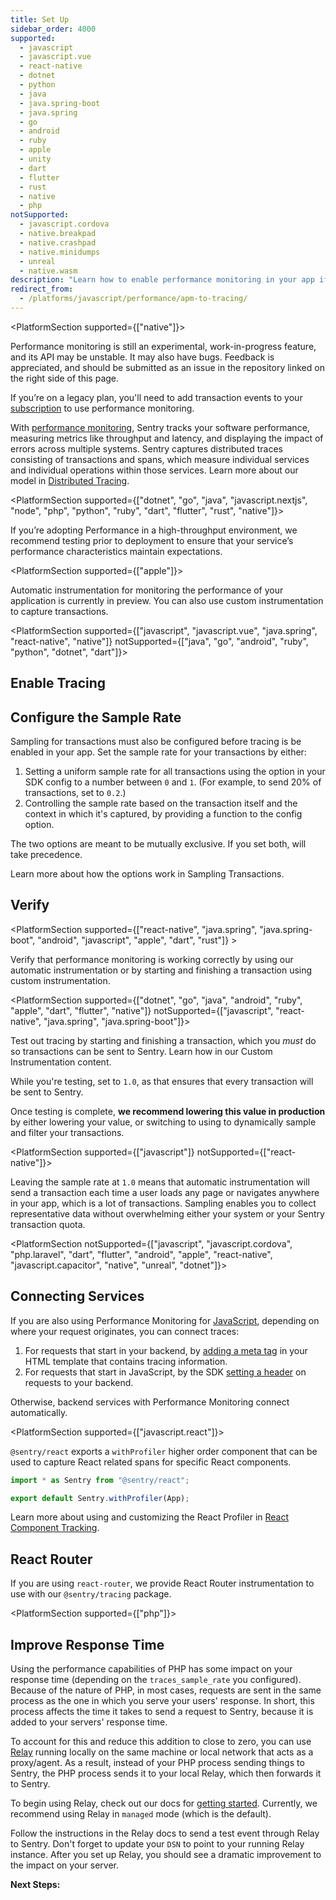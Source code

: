 ```yaml
---
title: Set Up
sidebar_order: 4000
supported:
  - javascript
  - javascript.vue
  - react-native
  - dotnet
  - python
  - java
  - java.spring-boot
  - java.spring
  - go
  - android
  - ruby
  - apple
  - unity
  - dart
  - flutter
  - rust
  - native
  - php
notSupported:
  - javascript.cordova
  - native.breakpad
  - native.crashpad
  - native.minidumps
  - unreal
  - native.wasm
description: "Learn how to enable performance monitoring in your app if it is not already set up."
redirect_from:
  - /platforms/javascript/performance/apm-to-tracing/
---
```


<!-- Include in `notSupported` any SDK which enables tracing automatically -->

<PlatformSection supported={["native"]}>

<Note>

Performance monitoring is still an experimental, work-in-progress feature, and its API may be unstable. It may also have bugs. Feedback is appreciated, and should be submitted as an issue in the repository linked on the right side of this page.

</Note>

</PlatformSection>

<Note>

If you’re on a legacy plan, you'll need to add transaction events to your [subscription](https://sentry.io/pricing/) to use performance monitoring.

</Note>

With [performance monitoring](/product/performance/), Sentry tracks your software performance, measuring metrics like throughput and latency, and displaying the impact of errors across multiple systems. Sentry captures distributed traces consisting of transactions and spans, which measure individual services and individual operations within those services. Learn more about our model in [Distributed Tracing](/product/sentry-basics/tracing/distributed-tracing/).

<PlatformSection supported={["dotnet", "go", "java", "javascript.nextjs", "node", "php", "python", "ruby", "dart", "flutter", "rust", "native"]}>
<Note>

If you’re adopting Performance in a high-throughput environment, we recommend testing prior to deployment to ensure that your service’s performance characteristics maintain expectations.

</Note>
</PlatformSection>

<PlatformSection supported={["apple"]}>

Automatic instrumentation for monitoring the performance of your application is currently in preview. You can also use custom instrumentation to capture transactions.

</PlatformSection>

<PlatformSection supported={["javascript", "javascript.vue", "java.spring", "react-native", "native"]} notSupported={["java", "go", "android", "ruby", "python", "dotnet", "dart"]}>

## Enable Tracing

<PlatformContent includePath="performance/enable-tracing" />

</PlatformSection>

## Configure the Sample Rate

Sampling for transactions must also be configured before tracing is be enabled in your app. Set the sample rate for your transactions by either:

1. Setting a uniform sample rate for all transactions using the <PlatformIdentifier name="traces-sample-rate" /> option in your SDK config to a number between `0` and `1`. (For example, to send 20% of transactions, set <PlatformIdentifier name="traces-sample-rate" /> to `0.2`.)
2. Controlling the sample rate based on the transaction itself and the context in which it's captured, by providing a function to the <PlatformIdentifier name="traces-sampler" /> config option.

The two options are meant to be mutually exclusive. If you set both, <PlatformIdentifier name="traces-sampler" /> will take precedence.

<PlatformContent includePath="performance/configure-sample-rate" />

Learn more about how the options work in <PlatformLink to="/configuration/sampling/">Sampling Transactions</PlatformLink>.

## Verify

<PlatformSection supported={["react-native", "java.spring", "java.spring-boot", "android", "javascript", "apple", "dart", "rust"]} >

Verify that performance monitoring is working correctly by using our <PlatformLink to="/performance/instrumentation/automatic-instrumentation/">automatic instrumentation</PlatformLink> or by starting and finishing a transaction using <PlatformLink to="/performance/instrumentation/custom-instrumentation/">custom instrumentation</PlatformLink>.

</PlatformSection>

<PlatformSection supported={["dotnet", "go", "java", "android", "ruby", "apple", "dart", "flutter", "native"]} notSupported={["javascript", "react-native", "java.spring", "java.spring-boot"]}>

Test out tracing by starting and finishing a transaction, which you _must_ do so transactions can be sent to Sentry. Learn how in our <PlatformLink to="/performance/instrumentation/custom-instrumentation/">Custom Instrumentation</PlatformLink> content.

</PlatformSection>

While you're testing, set <PlatformIdentifier name="traces-sample-rate" /> to `1.0`, as that ensures that every transaction will be sent to Sentry.

Once testing is complete, **we recommend lowering this value in production** by either lowering your <PlatformIdentifier name="traces-sample-rate" /> value, or switching to using <PlatformIdentifier name="traces-sampler" /> to dynamically sample and filter your transactions.

<PlatformSection supported={["javascript"]} notSupported={["react-native"]}>

Leaving the sample rate at `1.0` means that automatic instrumentation will send a transaction each time a user loads any page or navigates anywhere in your app, which is a lot of transactions. Sampling enables you to collect representative data without overwhelming either your system or your Sentry transaction quota.

</PlatformSection>

<!-- notSupported here should be the opposite of whats in common/connect-services.mdx -->

<PlatformSection notSupported={["javascript", "javascript.cordova", "php.laravel", "dart", "flutter", "android", "apple", "react-native", "javascript.capacitor", "native", "unreal", "dotnet"]}>

## Connecting Services

If you are also using Performance Monitoring for [JavaScript](/platforms/javascript/performance/), depending on where your request originates, you can connect traces:

1. For requests that start in your backend, by [adding a meta tag](/platforms/javascript/performance/connect-services/#pageload) in your HTML template that contains tracing information.
2. For requests that start in JavaScript, by the SDK [setting a header](/platforms/javascript/performance/connect-services/#navigation-and-other-xhr-requests) on requests to your backend.

Otherwise, backend services with Performance Monitoring connect automatically.

</PlatformSection>

<PlatformSection supported={["javascript.react"]}>

`@sentry/react` exports a `withProfiler` higher order component that can be used to capture React related spans for specific React components.

```javascript {filename: App.js}
import * as Sentry from "@sentry/react";

export default Sentry.withProfiler(App);
```

Learn more about using and customizing the React Profiler in [React Component Tracking](/platforms/javascript/guides/react/components/component-tracking/).

## React Router

If you are using `react-router`, we provide <PlatformLink to="/configuration/integrations/react-router/">React Router instrumentation</PlatformLink> to use with our `@sentry/tracing` package.

</PlatformSection>

<PlatformSection supported={["php"]}>

## Improve Response Time

Using the performance capabilities of PHP has some impact on your response time (depending on the `traces_sample_rate` you configured).
Because of the nature of PHP, in most cases, requests are sent in the same process as the one in which you serve your users' response.
In short, this process affects the time it takes to send a request to Sentry, because it is added to your servers' response time.

To account for this and reduce this addition to close to zero, you can use [Relay](/product/relay/getting-started/) running locally on the same machine or local network that acts as a proxy/agent. As a result, instead of your PHP process sending things to Sentry, the PHP process sends it to your local Relay, which then forwards it to Sentry.

To begin using Relay, check out our docs for [getting started](/product/relay/getting-started/).
Currently, we recommend using Relay in `managed` mode (which is the default).

Follow the instructions in the Relay docs to send a test event through Relay to Sentry.
Don't forget to update your `DSN` to point to your running Relay instance.
After you set up Relay, you should see a dramatic improvement to the impact on your server.

</PlatformSection>

**Next Steps:**

<PageGrid />
